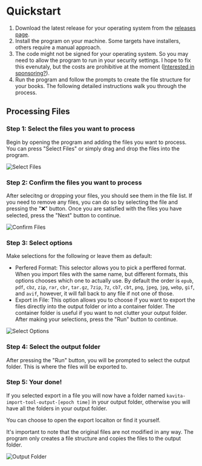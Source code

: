# Quickstart

1. Download the latest release for your operating system from the [releases page](https://github.com/mackenly/kavita-import-tool/releases).
2. Install the program on your machine. Some targets have installers, others require a manual approach.
3. The code might not be signed for your operating system. So you may need to allow the program to run in your security settings. I hope to fix this evenutaly, but the costs are prohibitive at the moment ([Interested in sponsoring?](https://github.com/sponsors/mackenly)).
4. Run the program and follow the prompts to create the file structure for your books. The following detailed instructions walk you through the process.

## Processing Files
### Step 1: Select the files you want to process

Begin by opening the program and adding the files you want to process. You can press "Select Files" or simply drag and drop the files into the program.

![Select Files](../screenshots/initial.png)

### Step 2: Confirm the files you want to process

After selecitng or dropping your files, you should see them in the file list. If you need to remove any files, you can do so by selecting the file and pressing the "❌" button. Once you are satisfied with the files you have selected, press the "Next" button to continue.

![Confirm Files](../screenshots/selected.png)

### Step 3: Select options

Make selections for the following or leave them as default:
- Perfered Format: This selector allows you to pick a perffered format. When you import files with the same name, but different formats, this options chooses which one to actually use. By default the order is `epub`, `pdf`, `cbz`, `zip`, `rar`, `cbr`, `tar.gz`, `7zip`, `7z`, `cb7`, `cbt`, `png`, `jpeg`, `jpg`, `webp`, `gif`, and `avif`, however, it will fall back to any file if not one of those.
- Export in File: This option allows you to choose if you want to export the files directly into the output folder or into a container folder. The container folder is useful if you want to not clutter your output folder.
After making your selections, press the "Run" button to continue.

![Select Options](../screenshots/options.png)

### Step 4: Select the output folder

After pressing the "Run" button, you will be prompted to select the output folder. This is where the files will be exported to.

### Step 5: Your done!
If you selected export in a file you will now have a folder named `kavita-import-tool-output-[epoch time]` in your output folder, otherwise you will have all the folders in your output folder.

You can choose to open the export locaiton or find it yourself.

It's important to note that the original files are not modified in any way. The program only creates a file structure and copies the files to the output folder.

![Output Folder](../screenshots/finished.png)